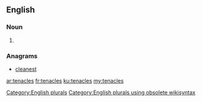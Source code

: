 ==English==

===Noun===
{{head|en}}

# {{plural of|tenacle}}

===Anagrams===
* [[cleanest#English|cleanest]]

[[Category:English plurals]][[Category:English plurals using obsolete wikisyntax]]

[[ar:tenacles]]
[[fr:tenacles]]
[[ku:tenacles]]
[[my:tenacles]]